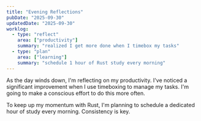 ```yaml
---
title: "Evening Reflections"
pubDate: "2025-09-30"
updatedDate: "2025-09-30"
worklog:
  - type: "reflect"
    area: ["productivity"]
    summary: "realized I get more done when I timebox my tasks"
  - type: "plan"
    area: ["learning"]
    summary: "schedule 1 hour of Rust study every morning"
---
```


As the day winds down, I'm reflecting on my productivity. I've noticed a significant improvement when I use timeboxing to manage my tasks. I'm going to make a conscious effort to do this more often.

To keep up my momentum with Rust, I'm planning to schedule a dedicated hour of study every morning. Consistency is key.
